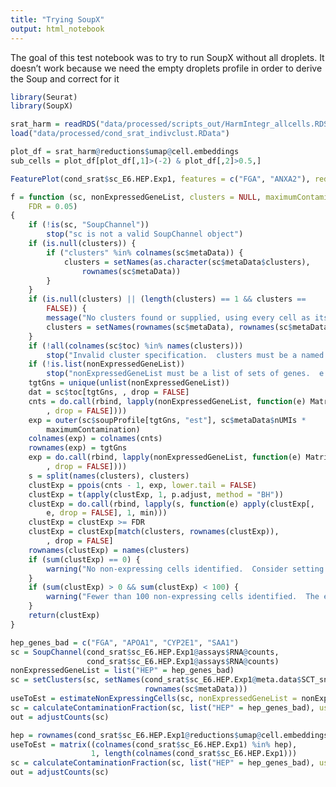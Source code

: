 ```yaml
---
title: "Trying SoupX"
output: html_notebook
---
```



The goal of this test notebook was to try to run SoupX without all droplets. It doesn't work because we need the empty droplets profile in order to derive the Soup and correct for it

```r
library(Seurat)
library(SoupX)
```



```r
srat_harm = readRDS("data/processed/scripts_out/HarmIntegr_allcells.RDS")
load("data/processed/cond_srat_indivclust.RData")
```



```r
plot_df = srat_harm@reductions$umap@cell.embeddings
sub_cells = plot_df[plot_df[,1]>(-2) & plot_df[,2]>0.5,]
```



```r
FeaturePlot(cond_srat$sc_E6.HEP.Exp1, features = c("FGA", "ANXA2"), reduction = "umap")
```



```r
f = function (sc, nonExpressedGeneList, clusters = NULL, maximumContamination = 1, 
    FDR = 0.05) 
{
    if (!is(sc, "SoupChannel")) 
        stop("sc is not a valid SoupChannel object")
    if (is.null(clusters)) {
        if ("clusters" %in% colnames(sc$metaData)) {
            clusters = setNames(as.character(sc$metaData$clusters), 
                rownames(sc$metaData))
        }
    }
    if (is.null(clusters) || (length(clusters) == 1 && clusters == 
        FALSE)) {
        message("No clusters found or supplied, using every cell as its own cluster.")
        clusters = setNames(rownames(sc$metaData), rownames(sc$metaData))
    }
    if (!all(colnames(sc$toc) %in% names(clusters))) 
        stop("Invalid cluster specification.  clusters must be a named vector with all column names in the table of counts appearing.")
    if (!is.list(nonExpressedGeneList)) 
        stop("nonExpressedGeneList must be a list of sets of genes.  e.g. list(HB = c('HBB','HBA2'))")
    tgtGns = unique(unlist(nonExpressedGeneList))
    dat = sc$toc[tgtGns, , drop = FALSE]
    cnts = do.call(rbind, lapply(nonExpressedGeneList, function(e) Matrix::colSums(dat[e, 
        , drop = FALSE])))
    exp = outer(sc$soupProfile[tgtGns, "est"], sc$metaData$nUMIs * 
        maximumContamination)
    colnames(exp) = colnames(cnts)
    rownames(exp) = tgtGns
    exp = do.call(rbind, lapply(nonExpressedGeneList, function(e) Matrix::colSums(exp[e, 
        , drop = FALSE])))
    s = split(names(clusters), clusters)
    clustExp = ppois(cnts - 1, exp, lower.tail = FALSE)
    clustExp = t(apply(clustExp, 1, p.adjust, method = "BH"))
    clustExp = do.call(rbind, lapply(s, function(e) apply(clustExp[, 
        e, drop = FALSE], 1, min)))
    clustExp = clustExp >= FDR
    clustExp = clustExp[match(clusters, rownames(clustExp)), 
        , drop = FALSE]
    rownames(clustExp) = names(clusters)
    if (sum(clustExp) == 0) {
        warning("No non-expressing cells identified.  Consider setting clusters=FALSE, increasing maximumContamination and/or FDR")
    }
    if (sum(clustExp) > 0 && sum(clustExp) < 100) {
        warning("Fewer than 100 non-expressing cells identified.  The estimation of the contamination fraction may be inaccurate.  Consider setting clusters=FALSE, increasing maximumContamination and/or FDR")
    }
    return(clustExp)
}
```




```r
hep_genes_bad = c("FGA", "APOA1", "CYP2E1", "SAA1")
sc = SoupChannel(cond_srat$sc_E6.HEP.Exp1@assays$RNA@counts,
                 cond_srat$sc_E6.HEP.Exp1@assays$RNA@counts)
nonExpressedGeneList = list("HEP" = hep_genes_bad)
sc = setClusters(sc, setNames(cond_srat$sc_E6.HEP.Exp1@meta.data$SCT_snn_res.0.7,
                              rownames(sc$metaData)))
useToEst = estimateNonExpressingCells(sc, nonExpressedGeneList = nonExpressedGeneList)
sc = calculateContaminationFraction(sc, list("HEP" = hep_genes_bad), useToEst = useToEst)
out = adjustCounts(sc)
```


```r
hep = rownames(cond_srat$sc_E6.HEP.Exp1@reductions$umap@cell.embeddings)[cond_srat$sc_E6.HEP.Exp1@reductions$umap@cell.embeddings[,1]>(-5)]
useToEst = matrix((colnames(cond_srat$sc_E6.HEP.Exp1) %in% hep), 
                  1, length(colnames(cond_srat$sc_E6.HEP.Exp1)))
sc = calculateContaminationFraction(sc, list("HEP" = hep_genes_bad), useToEst = useToEst)
out = adjustCounts(sc)
```


